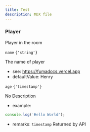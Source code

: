```yaml
---
title: Test
description: MDX file
---
```


### Player

Player in the room

<div className='*:border-b [&>*:last-child]:border-b-0'><div className='text-sm text-fd-muted-foreground py-4'>

<div className="flex flex-row items-center gap-4">
  <code className="text-sm">name</code>
  <code className="text-fd-muted-foreground">{'string'}</code>
</div>

The name of player

- see:
  https://fumadocs.vercel.app
- defaultValue:
  Henry

</div>
<div className='text-sm text-fd-muted-foreground py-4'>

<div className="flex flex-row items-center gap-4">
  <code className="text-sm">age</code>
  <code className="text-muted-foreground">{'timestamp'}</code>
</div>

No Description

- example:

```js
console.log('Hello World');
```

- remarks:
  `timestamp`
  Returned by API

</div></div>
